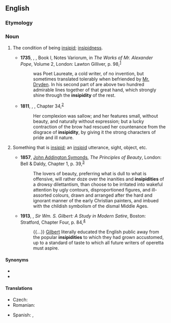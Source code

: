==English==

===Etymology===
{{suffix|en|insipid|ity}}

===Noun===
{{en-noun|~}}

# {{lb|en|uncountable}} The condition of being [[insipid]]; [[insipidness]].
#* '''1735''', {{w|Alexander Pope}}, ''{{w|The Dunciad}}'', Book I, Notes Variorum, in ''The Works of Mr. Alexander Pope'', Volume 2, London: Lawton Gilliver, p. 98,<sup>[http://catalog.hathitrust.org/Record/007702591]</sup>
#*: {{w|Nahum Tate}} was Poet Laureate, a cold writer, of no invention, but sometimes translated tolerably when befriended by [[w:John Dryden|Mr. Dryden]]. In his second part of {{w|Absalom and Achitophel}} are above two hundred admirable lines together of that great hand, which strongly shine through the '''insipidity''' of the rest.
#* '''1811''', {{w|Jane Austen}}, ''{{w|Sense and Sensitivity}}'', Chapter 34,<sup>[http://www.gutenberg.org/files/21839/21839-h/21839-h.htm]</sup>
#*: Her complexion was sallow; and her features small, without beauty, and naturally without expression; but a lucky contraction of the brow had rescued her countenance from the disgrace of '''insipidity''', by giving it the strong characters of pride and ill nature.
# {{lb|en|countable}} Something that is [[insipid]]; an [[insipid]] utterance, sight, object, etc.
#* '''1857''', [[w:John Addington Symonds (physician)|John Addington Symonds]], ''The Principles of Beauty'', London: Bell & Daldy, Chapter 1, p. 39,<sup>[https://archive.org/details/principlesbeaut01symogoog]</sup>
#*: The lovers of beauty, preferring what is dull to what is offensive, will rather doze over the inanities and '''insipidities''' of a drowsy dilettantism, than choose to be irritated into wakeful attention by ugly contours, disproportioned figures, and ill-assorted colours, drawn and arranged after the hard and ignorant manner of the early Christian painters, and imbued with the childish symbolism of the dismal Middle Ages.
#* '''1913''', {{w|Isaac Goldberg}}, ''Sir Wm. S. Gilbert: A Study in Modern Satire'', Boston: Stratford, Chapter Four, p. 84,<sup>[https://archive.org/details/sirwmsgilbertas00goldgoog]</sup>
#*: {{...}} [[w:W. S. Gilbert|Gilbert]] literally educated the English public away from the popular '''insipidities''' to which they had grown accustomed, up to a standard of taste to which all future writers of operetta must aspire.

====Synonyms====
* {{l|en|insipidness}}
* {{l|en|wearishness}}

====Translations====
{{trans-top|condition of being insipid}}
* Czech: {{t|cs|mdlost|f}}
* Romanian: {{t+|ro|insipiditate|f}}
{{trans-mid}}
* Spanish: {{t+|es|insipidez|f}}, {{t+|es|desazón|f}}
{{trans-bottom}}